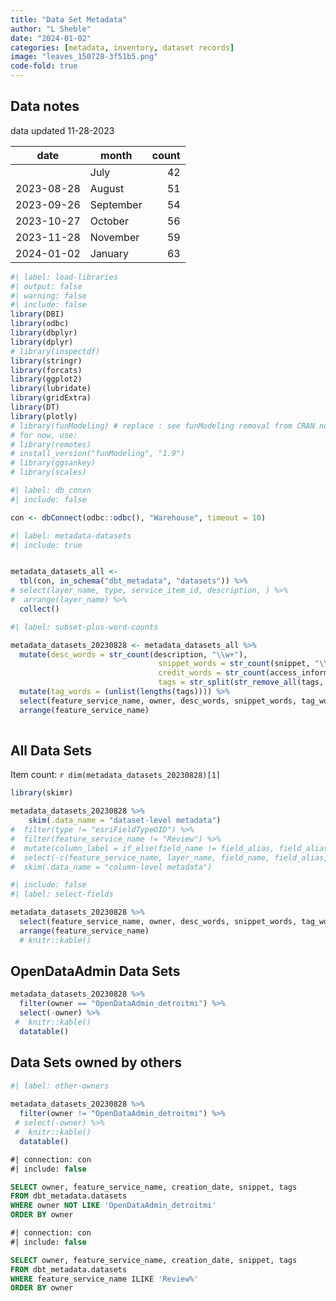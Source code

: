 ```yaml
---
title: "Data Set Metadata"
author: "L Sheble"
date: "2024-01-02"
categories: [metadata, inventory, dataset records]
image: "leaves_150728-3f51b5.png"
code-fold: true
---
```


## Data notes

data updated 11-28-2023

| date       | month     | count |
|------------|-----------|------:|
|            | July      |    42 |
| 2023-08-28 | August    |    51 |
| 2023-09-26 | September |    54 |
| 2023-10-27 | October   |    56 |
| 2023-11-28 | November  |    59 |
| 2024-01-02 | January   |    63 |

```r
#| label: load-libraries
#| output: false
#| warning: false
#| include: false
library(DBI)
library(odbc)
library(dbplyr)
library(dplyr)
# library(inspectdf)
library(stringr)
library(forcats)
library(ggplot2)
library(lubridate)
library(gridExtra)
library(DT)
library(plotly)
# library(funModeling) # replace : see funModeling removal from CRAN note: https://cran.r-project.org/web/packages/funModeling/index.html
# for now, use: 
# library(remotes)
# install_version("funModeling", "1.9")
# library(ggsankey)
# library(scales)
```

```r
#| label: db_conxn
#| include: false

con <- dbConnect(odbc::odbc(), "Warehouse", timeout = 10)
```

```r
#| label: metadata-datasets
#| include: true


metadata_datasets_all <- 
  tbl(con, in_schema("dbt_metadata", "datasets")) %>%
# select(layer_name, type, service_item_id, description, ) %>%
#  arrange(layer_name) %>%
  collect()

```

```r
#| label: subset-plus-word-counts

metadata_datasets_20230828 <- metadata_datasets_all %>% 
  mutate(desc_words = str_count(description, "\\w+"),
                                 snippet_words = str_count(snippet, "\\w+"),
                                 credit_words = str_count(access_information, "\\w+"),
                                 tags = str_split(str_remove_all(tags, '\\{|\\}'), ",")) %>%
  mutate(tag_words = (unlist(lengths(tags)))) %>%
  select(feature_service_name, owner, desc_words, snippet_words, tag_words, credit_words, creation_date) %>%
  arrange(feature_service_name) 
  
```

## All Data Sets

Item count: `r dim(metadata_datasets_20230828)[1]`

```r
library(skimr)

metadata_datasets_20230828 %>%
    skim(.data_name = "dataset-level metadata")
#  filter(type != "esriFieldTypeOID") %>%
#  filter(feature_service_name != "Review") %>%
#  mutate(column_label = if_else(field_name != field_alias, field_alias, NA)) %>%
#  select(-c(feature_service_name, layer_name, field_name, field_alias, type)) %>%
#  skim(.data_name = "column-level metadata")
```

```r
#| include: false
#| label: select-fields

metadata_datasets_20230828 %>%
  select(feature_service_name, owner, desc_words, snippet_words, tag_words, credit_words, creation_date) %>%
  arrange(feature_service_name) 
  # knitr::kable()
```

## OpenDataAdmin Data Sets

```r
metadata_datasets_20230828 %>%
  filter(owner == "OpenDataAdmin_detroitmi") %>%
  select(-owner) %>%
 #  knitr::kable()
  datatable()
```

## Data Sets owned by others

```r
#| label: other-owners
 
metadata_datasets_20230828 %>%
  filter(owner != "OpenDataAdmin_detroitmi") %>%
 # select(-owner) %>%
 #  knitr::kable()
  datatable()
```

```sql
#| connection: con
#| include: false

SELECT owner, feature_service_name, creation_date, snippet, tags
FROM dbt_metadata.datasets
WHERE owner NOT LIKE 'OpenDataAdmin_detroitmi'
ORDER BY owner

```

```sql
#| connection: con 
#| include: false

SELECT owner, feature_service_name, creation_date, snippet, tags
FROM dbt_metadata.datasets
WHERE feature_service_name ILIKE 'Review%'
ORDER BY owner

```

